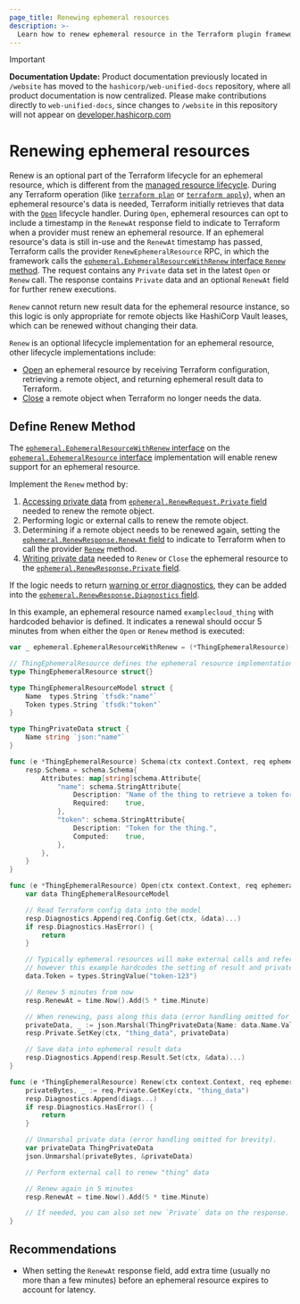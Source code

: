 ```yaml
---
page_title: Renewing ephemeral resources
description: >-
  Learn how to renew ephemeral resource in the Terraform plugin framework.
---
```


> [!IMPORTANT]  
> **Documentation Update:** Product documentation previously located in `/website` has moved to the `hashicorp/web-unified-docs` repository, where all product documentation is now centralized. Please make contributions directly to `web-unified-docs`, since changes to `/website` in this repository will not appear on [developer.hashicorp.com](https://developer.hashicorp.com)

# Renewing ephemeral resources

Renew is an optional part of the Terraform lifecycle for an ephemeral resource, which is different from the [managed resource lifecycle](https://github.com/hashicorp/terraform/blob/main/docs/resource-instance-change-lifecycle.md). During any Terraform operation (like [`terraform plan`](/terraform/cli/commands/plan) or [`terraform apply`](/terraform/cli/commands/apply)), when an ephemeral resource's data is needed, Terraform initially retrieves that data with the [`Open`](/terraform/plugin/framework/ephemeral-resources/open) lifecycle handler. During `Open`, ephemeral resources can opt to include a timestamp in the `RenewAt` response field to indicate to Terraform when a provider must renew an ephemeral resource. If an ephemeral resource's data is still in-use and the `RenewAt` timestamp has passed, Terraform calls the provider `RenewEphemeralResource` RPC, in which the framework calls the [`ephemeral.EphemeralResourceWithRenew` interface `Renew` method](https://pkg.go.dev/github.com/hashicorp/terraform-plugin-framework/ephemeral#EphemeralResourceWithRenew). The request contains any `Private` data set in the latest `Open` or `Renew` call. The response contains `Private` data and an optional `RenewAt` field for further renew executions.

<Note>

`Renew` cannot return new result data for the ephemeral resource instance, so this logic is only appropriate for remote objects like HashiCorp Vault leases, which can be renewed without changing their data.

</Note>

`Renew` is an optional lifecycle implementation for an ephemeral resource, other lifecycle implementations include:

- [Open](/terraform/plugin/framework/ephemeral-resources/open) an ephemeral resource by receiving Terraform configuration, retrieving a remote object, and returning ephemeral result data to Terraform.
- [Close](/terraform/plugin/framework/ephemeral-resources/close) a remote object when Terraform no longer needs the data.

## Define Renew Method

The [`ephemeral.EphemeralResourceWithRenew` interface](https://pkg.go.dev/github.com/hashicorp/terraform-plugin-framework/ephemeral#EphemeralResourceWithRenew) on the [`ephemeral.EphemeralResource` interface](https://pkg.go.dev/github.com/hashicorp/terraform-plugin-framework/ephemeral#EphemeralResource) implementation will enable renew support for an ephemeral resource.

Implement the `Renew` method by:

1. [Accessing private data](/terraform/plugin/framework/resources/private-state#reading-private-state-data) from [`ephemeral.RenewRequest.Private` field](https://pkg.go.dev/github.com/hashicorp/terraform-plugin-framework/ephemeral#RenewRequest.Private) needed to renew the remote object.
1. Performing logic or external calls to renew the remote object.
1. Determining if a remote object needs to be renewed again, setting the [`ephemeral.RenewResponse.RenewAt` field](https://pkg.go.dev/github.com/hashicorp/terraform-plugin-framework/ephemeral#RenewResponse.RenewAt) to indicate to Terraform when to call the provider [`Renew`](/terraform/plugin/framework/ephemeral-resources/renew) method.
1. [Writing private data](/terraform/plugin/framework/resources/private-state#saving-private-state-data) needed to `Renew` or `Close` the ephemeral resource to the [`ephemeral.RenewResponse.Private` field](https://pkg.go.dev/github.com/hashicorp/terraform-plugin-framework/ephemeral#RenewResponse.Private).

If the logic needs to return [warning or error diagnostics](/terraform/plugin/framework/diagnostics), they can be added into the [`ephemeral.RenewResponse.Diagnostics` field](https://pkg.go.dev/github.com/hashicorp/terraform-plugin-framework/ephemeral#RenewResponse.Diagnostics).

In this example, an ephemeral resource named `examplecloud_thing` with hardcoded behavior is defined. It indicates a renewal should occur 5 minutes from when either the `Open` or `Renew` method is executed:

```go
var _ ephemeral.EphemeralResourceWithRenew = (*ThingEphemeralResource)(nil)

// ThingEphemeralResource defines the ephemeral resource implementation, which also implements Renew.
type ThingEphemeralResource struct{}

type ThingEphemeralResourceModel struct {
	Name  types.String `tfsdk:"name"`
	Token types.String `tfsdk:"token"`
}

type ThingPrivateData struct {
	Name string `json:"name"`
}

func (e *ThingEphemeralResource) Schema(ctx context.Context, req ephemeral.SchemaRequest, resp *ephemeral.SchemaResponse) {
	resp.Schema = schema.Schema{
		Attributes: map[string]schema.Attribute{
			"name": schema.StringAttribute{
				Description: "Name of the thing to retrieve a token for.",
				Required:    true,
			},
			"token": schema.StringAttribute{
				Description: "Token for the thing.",
				Computed:    true,
			},
		},
	}
}

func (e *ThingEphemeralResource) Open(ctx context.Context, req ephemeral.OpenRequest, resp *ephemeral.OpenResponse) {
	var data ThingEphemeralResourceModel

	// Read Terraform config data into the model
	resp.Diagnostics.Append(req.Config.Get(ctx, &data)...)
	if resp.Diagnostics.HasError() {
		return
	}

	// Typically ephemeral resources will make external calls and reference returned data,
	// however this example hardcodes the setting of result and private data for brevity.
	data.Token = types.StringValue("token-123")

	// Renew 5 minutes from now
	resp.RenewAt = time.Now().Add(5 * time.Minute)

	// When renewing, pass along this data (error handling omitted for brevity).
	privateData, _ := json.Marshal(ThingPrivateData{Name: data.Name.ValueString()})
	resp.Private.SetKey(ctx, "thing_data", privateData)

	// Save data into ephemeral result data
	resp.Diagnostics.Append(resp.Result.Set(ctx, &data)...)
}

func (e *ThingEphemeralResource) Renew(ctx context.Context, req ephemeral.RenewRequest, resp *ephemeral.RenewResponse) {
	privateBytes, _ := req.Private.GetKey(ctx, "thing_data")
	resp.Diagnostics.Append(diags...)
	if resp.Diagnostics.HasError() {
		return
	}

	// Unmarshal private data (error handling omitted for brevity).
	var privateData ThingPrivateData
	json.Unmarshal(privateBytes, &privateData)

	// Perform external call to renew "thing" data

	// Renew again in 5 minutes
	resp.RenewAt = time.Now().Add(5 * time.Minute)

	// If needed, you can also set new `Private` data on the response.
}
```

## Recommendations

* When setting the `RenewAt` response field, add extra time (usually no more than a few minutes) before an ephemeral resource expires to account for latency.
